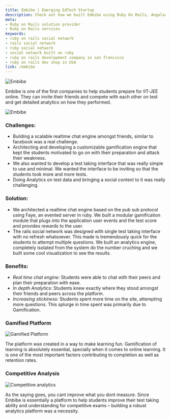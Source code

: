 ```yaml
---
title: Embibe | Emerging EdTech Startup
description: Check out how we built Embibe using Ruby On Rails, AngularJS, RSpec, Faye, Ruby. Hire us for Rails Social Network Development.
meta:
- Ruby on Rails solution provider
- Ruby on Rails services
keywords:
- ruby on rails social network
- rails social network
- ruby social network
- social network built on ruby
- ruby on rails development company in san francisco
- ruby on rails dev shop in USA
link: /embibe
---
```


![Embibe](./images/6.jpg)

Embibe is one of the first companies to help students prepare for IIT-JEE online. They can invite their friends and compete with each other on test and get detailed analytics on how they performed.

![Embibe](./images/9.jpg)

### Challenges:
* Building a scalable realtime chat engine amongst friends, similar to facebook  was a real challenge.
* Architecting and developing a customizable gamification engine that kept the students motivated to go on with their preparation and attack their weakness.
* We also wanted to develop a test taking interface that was really simple to use and minimal. We wanted the interface to be inviting so that the students took more and more tests.
* Doing Analytics on test data and bringing a social context to it was really challenging.

### Solution:
* We architected a realtime chat engine based on the pub sub protocol using Faye, an evented server in ruby. We built a modular gamification module that plugs into the application user events and the test score and provides rewards to the user.
* The rails social network was designed with single test taking interface with no refresh whatsoever. This made is tremendously quick for the students to attempt multiple questions. We built an analytics engine, completely isolated from the system do the number cruching and we built some cool visualization to see the results.

### Benefits:
* _Real time chat engine:_ Students were able to chat with their peers and plan their preparation with ease.
* _In depth Analytics:_ Students knew exactly where they stood amongst their friends and peers across the platform.
* _Increasing stickiness:_ Students spent more time on the site, attempting more questions. This splurge in time spent was primarily due to Gamification.

### Gamified Platform
![Gamified Platform](./images/8.jpg)

The platform was created in a way to make learning fun. Gamification of learning is absolutely essential, specially when it comes to online learning. It is one of the most important factors contributing to completion as well as retention rates.

### Competitive Analysis
![Competitive analytics](./images/IMG_2314.JPG)

As the saying goes, you cant improve what you dont measure. Since Embibe is essentially a platform to help students improve their test taking ability and understanding for competitive exams – building a robust analytics platform was a necessity.